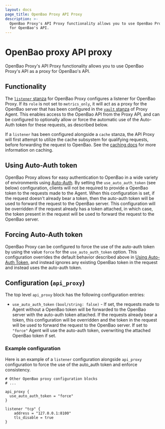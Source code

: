 ```yaml
---
layout: docs
page_title: OpenBao Proxy API Proxy
description: >-
  OpenBao Proxy's API Proxy functionality allows you to use OpenBao Proxy's API as a proxy
  for OpenBao's API.
---
```


# OpenBao proxy API proxy

OpenBao Proxy's API Proxy functionality allows you to use OpenBao Proxy's API as a proxy
for OpenBao's API.

## Functionality

The [`listener` stanza](/vault/docs/agent#listener-stanza) for OpenBao Proxy configures a listener for OpenBao Proxy. If
its `role` is not set to `metrics_only`, it will act as a proxy for the OpenBao server that
has been configured in the [`vault` stanza](/vault/docs/agent-and-proxy/proxy#vault-stanza) of Proxy Agent. This enables access to the OpenBao
API from the Proxy API, and can be configured to optionally allow or force the automatic use of
the Auto-Auth token for these requests, as described below.

If a `listener` has been configured alongside a `cache` stanza, the API Proxy will
first attempt to utilize the cache subsystem for qualifying requests, before forwarding the
request to OpenBao. See the [caching docs](/vault/docs/agent-and-proxy/proxy/caching) for more information on caching.

## Using Auto-Auth token

OpenBao Proxy allows for easy authentication to OpenBao in a wide variety of
environments using [Auto-Auth](/vault/docs/agent-and-proxy/autoauth). By setting the
`use_auto_auth_token` (see below) configuration, clients will not be required
to provide a OpenBao token to the requests made to the Agent. When this
configuration is set, if the request doesn't already bear a token, then the
auto-auth token will be used to forward the request to the OpenBao server. This
configuration will be overridden if the request already has a token attached,
in which case, the token present in the request will be used to forward the
request to the OpenBao server.

## Forcing Auto-Auth token

OpenBao Proxy can be configured to force the use of the auto-auth token by using
the value `force` for the `use_auto_auth_token` option. This configuration
overrides the default behavior described above in [Using Auto-Auth
Token](/vault/docs/agent-and-proxy/proxy/apiproxy#using-auto-auth-token), and instead ignores any
existing OpenBao token in the request and instead uses the auto-auth token.


## Configuration (`api_proxy`)

The top level `api_proxy` block has the following configuration entries:

- `use_auto_auth_token` `(bool/string: false)` - If set, the requests made to Agent
without a OpenBao token will be forwarded to the OpenBao server with the
auto-auth token attached. If the requests already bear a token, this
configuration will be overridden and the token in the request will be used to
forward the request to the OpenBao server. If set to `"force"` Agent will use the
auto-auth token, overwriting the attached OpenBao token if set.

### Example configuration

Here is an example of a `listener` configuration alongside `api_proxy` configuration to force the use of the auto_auth token
and enforce consistency.

```hcl
# Other OpenBao proxy configuration blocks
# ...

api_proxy {
  use_auto_auth_token = "force"
}

listener "tcp" {
    address = "127.0.0.1:8100"
    tls_disable = true
}
```
